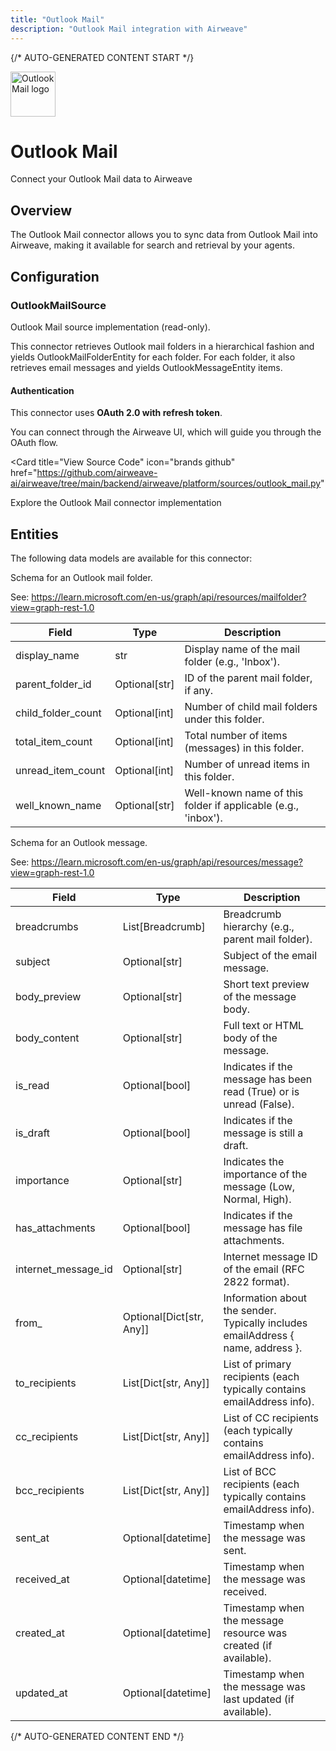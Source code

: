 ```yaml
---
title: "Outlook Mail"
description: "Outlook Mail integration with Airweave"
---
```


{/* AUTO-GENERATED CONTENT START */}



<div className="connector-header">
  <img src="icon.svg" alt="Outlook Mail logo" width="72" height="72" className="connector-icon" />
  <div className="connector-info">
    <h1>Outlook Mail</h1>
    <p>Connect your Outlook Mail data to Airweave</p>
  </div>
</div>

## Overview

The Outlook Mail connector allows you to sync data from Outlook Mail into Airweave, making it available for search and retrieval by your agents.

## Configuration


### OutlookMailSource

Outlook Mail source implementation (read-only).

This connector retrieves Outlook mail folders in a hierarchical fashion
and yields OutlookMailFolderEntity for each folder. For each folder, it
also retrieves email messages and yields OutlookMessageEntity items.

#### Authentication

This connector uses **OAuth 2.0 with refresh token**.

You can connect through the Airweave UI, which will guide you through the OAuth flow.


<Card
  title="View Source Code"
  icon="brands github"
  href="https://github.com/airweave-ai/airweave/tree/main/backend/airweave/platform/sources/outlook_mail.py"
>
  Explore the Outlook Mail connector implementation
</Card>

## Entities

The following data models are available for this connector:

<Accordion title="OutlookMailFolderEntity">

Schema for an Outlook mail folder.

See:
  https://learn.microsoft.com/en-us/graph/api/resources/mailfolder?view=graph-rest-1.0

| Field | Type | Description |
|-------|------|-------------|
| display_name | str | Display name of the mail folder (e.g., 'Inbox'). |
| parent_folder_id | Optional[str] | ID of the parent mail folder, if any. |
| child_folder_count | Optional[int] | Number of child mail folders under this folder. |
| total_item_count | Optional[int] | Total number of items (messages) in this folder. |
| unread_item_count | Optional[int] | Number of unread items in this folder. |
| well_known_name | Optional[str] | Well-known name of this folder if applicable (e.g., 'inbox'). |

</Accordion>
<Accordion title="OutlookMessageEntity">

Schema for an Outlook message.

See:
  https://learn.microsoft.com/en-us/graph/api/resources/message?view=graph-rest-1.0

| Field | Type | Description |
|-------|------|-------------|
| breadcrumbs | List[Breadcrumb] | Breadcrumb hierarchy (e.g., parent mail folder). |
| subject | Optional[str] | Subject of the email message. |
| body_preview | Optional[str] | Short text preview of the message body. |
| body_content | Optional[str] | Full text or HTML body of the message. |
| is_read | Optional[bool] | Indicates if the message has been read (True) or is unread (False). |
| is_draft | Optional[bool] | Indicates if the message is still a draft. |
| importance | Optional[str] | Indicates the importance of the message (Low, Normal, High). |
| has_attachments | Optional[bool] | Indicates if the message has file attachments. |
| internet_message_id | Optional[str] | Internet message ID of the email (RFC 2822 format). |
| from_ | Optional[Dict[str, Any]] | Information about the sender. Typically includes emailAddress { name, address }. |
| to_recipients | List[Dict[str, Any]] | List of primary recipients (each typically contains emailAddress info). |
| cc_recipients | List[Dict[str, Any]] | List of CC recipients (each typically contains emailAddress info). |
| bcc_recipients | List[Dict[str, Any]] | List of BCC recipients (each typically contains emailAddress info). |
| sent_at | Optional[datetime] | Timestamp when the message was sent. |
| received_at | Optional[datetime] | Timestamp when the message was received. |
| created_at | Optional[datetime] | Timestamp when the message resource was created (if available). |
| updated_at | Optional[datetime] | Timestamp when the message was last updated (if available). |

</Accordion>




{/* AUTO-GENERATED CONTENT END */}
